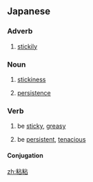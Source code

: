 ==Japanese==
{{ja-kanjitab|ねば|ねば|yomi=k}}

===Adverb===
{{ja-pos|adverb|ねばねば|ネバネバ}}

# {{ja-def|ねばねば}} [[stickily]]

===Noun===
{{ja-noun|ねばねば|ネバネバ}}

# {{ja-def|ねばねば}} [[stickiness]]
# {{ja-def|ねばねば}} [[persistence]]

===Verb===
{{ja-verb-suru|ねばねば|kata=ネバネバ}}

# {{ja-def|ねばねば}} be [[sticky]], [[greasy]]
# {{ja-def|ねばねば}} be [[persistent]], [[tenacious]]

====Conjugation====
{{ja-suru|ねばねば}}

[[zh:粘粘]]